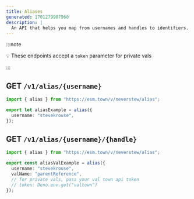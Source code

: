 ```yaml
---
title: Aliases
generated: 1701279907960
description: |
  An API that helps you map from usernames and handles to identifiers.
---
```


:::note

💡 These endpoints accept a `token` parameter for private vals

:::

## GET `/v1/alias/{username}`

```ts title="Example" val
import { alias } from "https://esm.town/v/neverstew/alias";

export let aliasExample = alias({
  username: "stevekrouse",
});
```

## GET `/v1/alias/{username}/{handle}`

```ts title="Example" val
import { alias } from "https://esm.town/v/neverstew/alias";

export const aliasValExample = alias({
  username: "stevekrouse",
  valName: "parentReference",
  // for private vals, pass your val town api token
  // token: Deno.env.get("valtown")
});
```
